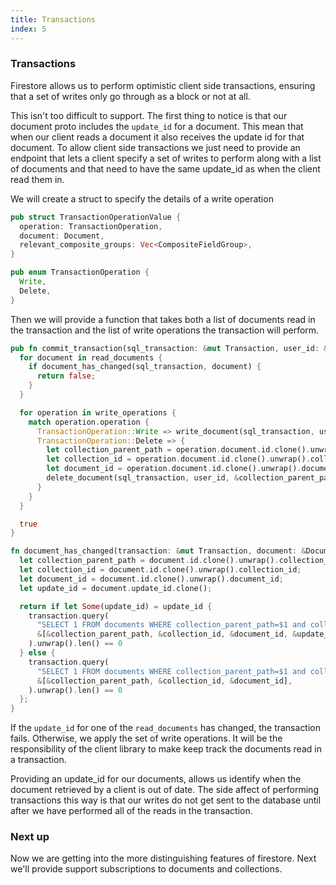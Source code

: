 ```yaml
---
title: Transactions
index: 5
---
```

### Transactions

Firestore allows us to perform optimistic client side transactions, ensuring
that a set of writes only go through as a block or not at all.

This isn't too difficult to support. The first thing to notice is that our
document proto includes the `update_id` for a document. This mean that when our
client reads a document it also receives the update id for that document. To
allow client side transactions we just need to provide an endpoint that lets a
client specify a set of writes to perform along with a list of documents and
that need to have the same update_id as when the client read them in.

We will create a struct to specify the details of a write operation

```rust
pub struct TransactionOperationValue {
  operation: TransactionOperation,
  document: Document,
  relevant_composite_groups: Vec<CompositeFieldGroup>,
}

pub enum TransactionOperation {
  Write,
  Delete,
}
```

Then we will provide a function that takes both a list of documents read in the
transaction and the list of write operations the transaction will perform.

```rust
pub fn commit_transaction(sql_transaction: &mut Transaction, user_id: &UserId, read_documents: &[Document], write_operations: &[TransactionOperationValue]) -> bool {
  for document in read_documents {
    if document_has_changed(sql_transaction, document) {
      return false;
    }
  }

  for operation in write_operations {
    match operation.operation {
      TransactionOperation::Write => write_document(sql_transaction, user_id, operation.document.clone(), &operation.relevant_composite_groups),
      TransactionOperation::Delete => {
        let collection_parent_path = operation.document.id.clone().unwrap().collection_parent_path;
        let collection_id = operation.document.id.clone().unwrap().collection_id;
        let document_id = operation.document.id.clone().unwrap().document_id;
        delete_document(sql_transaction, user_id, &collection_parent_path, &collection_id, &document_id, &operation.relevant_composite_groups)
      }
    }
  }

  true
}

fn document_has_changed(transaction: &mut Transaction, document: &Document) -> bool {
  let collection_parent_path = document.id.clone().unwrap().collection_parent_path;
  let collection_id = document.id.clone().unwrap().collection_id;
  let document_id = document.id.clone().unwrap().document_id;
  let update_id = document.update_id.clone();

  return if let Some(update_id) = update_id {
    transaction.query(
      "SELECT 1 FROM documents WHERE collection_parent_path=$1 and collection_id=$2 and document_id=$3 and update_id=$4",
      &[&collection_parent_path, &collection_id, &document_id, &update_id],
    ).unwrap().len() == 0
  } else {
    transaction.query(
      "SELECT 1 FROM documents WHERE collection_parent_path=$1 and collection_id=$2 and document_id=$3",
      &[&collection_parent_path, &collection_id, &document_id],
    ).unwrap().len() == 0
  };
}
```

If the `update_id` for one of the `read_documents` has changed, the transaction
fails. Otherwise, we apply the set of write operations. It will be the
responsibility of the client library to make keep track the documents read in a
transaction.

Providing an update_id for our documents, allows us identify when the document
retrieved by a client is out of date. The side affect of performing transactions
this way is that our writes do not get sent to the database until after we have
performed all of the reads in the transaction.

### Next up

Now we are getting into the more distinguishing features of firestore. Next
we'll provide support subscriptions to documents and collections.
